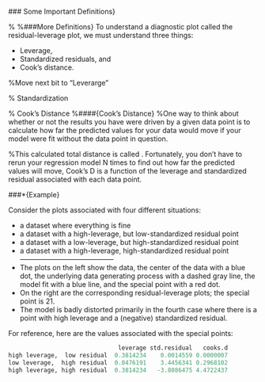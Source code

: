 
\

\newpage
\
### Some Important Definitions}

%\newpage
%###More Definitions}
To understand a diagnostic plot called the residual-leverage plot, we must understand three things:


*   Leverage,
*   Standardized residuals, and
*   Cook's distance.

\newpage
%Move next bit to "Leverarge"

% Standardization

% Cook's Distance
%\####{Cook's Distance}
%One way to think about whether or not the results you have were driven by a given data point is to calculate how far the predicted values for your data would move if your model were fit without the data point in question. 

%This calculated total distance is called \textbf{Cook's distance}. Fortunately, you don't have to rerun your regression model N times to find out how far the predicted values will move, Cook's D is a function of the leverage and standardized residual associated with each data point.

\###*{Example}

Consider the plots associated with four different situations:

*   a dataset where everything is fine
*   a dataset with a high-leverage, but low-standardized residual point
*   a dataset with a low-leverage, but high-standardized residual point
*   a dataset with a high-leverage, high-standardized residual point-----------------------------------------
\newpage
\begin{figure}[h!]
\centering
\includegraphics[width=1.0\linewidth]{plots2}
\caption{}
\label{fig:plots2}
\end{figure}
\newpage
\begin{figure}[h!]
\centering
\includegraphics[width=1.0\linewidth]{plots3}
\caption{}
\label{fig:plots3}
\end{figure}
\newpage

* The plots on the left show the data, the center of the data  with a blue dot, the underlying data generating process with a dashed gray line, the model fit with a blue line, and the special point with a red dot. 
* On the right are the corresponding residual-leverage plots; the special point is 21. 
* The model is badly distorted primarily in the fourth case where there is a point with high leverage and a  (negative) standardized residual. 


\newpage
For reference, here are the values associated with the special points:
```r
                               leverage std.residual   cooks.d
high leverage,  low residual  0.3814234    0.0014559 0.0000007
low leverage,  high residual  0.0476191    3.4456341 0.2968102
high leverage, high residual  0.3814234   -3.8086475 4.4722437
```


